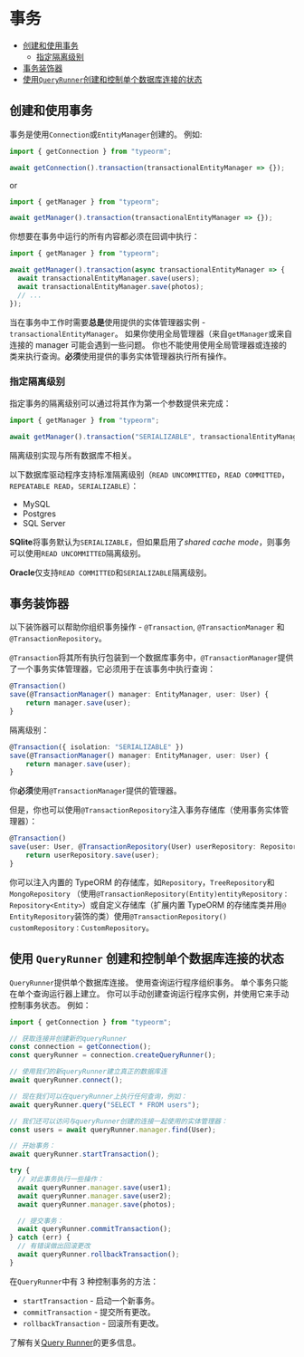 # 事务

  * [创建和使用事务](#创建和使用事务)
    * [指定隔离级别](#指定隔离级别)
  * [事务装饰器](#事务装饰器)
  * [使用`QueryRunner`创建和控制单个数据库连接的状态](#使用`QueryRunner`创建和控制单个数据库连接的状态)

## 创建和使用事务

事务是使用`Connection`或`EntityManager`创建的。
例如:

```typescript
import { getConnection } from "typeorm";

await getConnection().transaction(transactionalEntityManager => {});
```

or

```typescript
import { getManager } from "typeorm";

await getManager().transaction(transactionalEntityManager => {});
```

你想要在事务中运行的所有内容都必须在回调中执行：

```typescript
import { getManager } from "typeorm";

await getManager().transaction(async transactionalEntityManager => {
  await transactionalEntityManager.save(users);
  await transactionalEntityManager.save(photos);
  // ...
});
```

当在事务中工作时需要**总是**使用提供的实体管理器实例 - `transactionalEntityManager`。
如果你使用全局管理器（来自`getManager`或来自连接的 manager 可能会遇到一些问题。
你也不能使用使用全局管理器或连接的类来执行查询。**必须**使用提供的事务实体管理器执行所有操作。

### 指定隔离级别

指定事务的隔离级别可以通过将其作为第一个参数提供来完成：

```typescript
import { getManager } from "typeorm";

await getManager().transaction("SERIALIZABLE", transactionalEntityManager => {});
```

隔离级别实现与所有数据库不相关。

以下数据库驱动程序支持标准隔离级别（`READ UNCOMMITTED`，`READ COMMITTED`，`REPEATABLE READ`，`SERIALIZABLE`）：

- MySQL
- Postgres
- SQL Server

**SQlite**将事务默认为`SERIALIZABLE`，但如果启用了*shared cache mode*，则事务可以使用`READ UNCOMMITTED`隔离级别。

**Oracle**仅支持`READ COMMITTED`和`SERIALIZABLE`隔离级别。

## 事务装饰器

以下装饰器可以帮助你组织事务操作 - `@Transaction`, `@TransactionManager` 和 `@TransactionRepository`。

`@Transaction`将其所有执行包装到一个数据库事务中，`@TransactionManager`提供了一个事务实体管理器，它必须用于在该事务中执行查询：

```typescript
@Transaction()
save(@TransactionManager() manager: EntityManager, user: User) {
    return manager.save(user);
}
```

隔离级别：

```typescript
@Transaction({ isolation: "SERIALIZABLE" })
save(@TransactionManager() manager: EntityManager, user: User) {
    return manager.save(user);
}
```

你**必须**使用`@TransactionManager`提供的管理器。

但是，你也可以使用`@TransactionRepository`注入事务存储库（使用事务实体管理器）：

```typescript
@Transaction()
save(user: User, @TransactionRepository(User) userRepository: Repository<User>) {
    return userRepository.save(user);
}
```

你可以注入内置的 TypeORM 的存储库，如`Repository`，`TreeRepository`和`MongoRepository`
（使用`@TransactionRepository(Entity)entityRepository：Repository<Entity>`）或自定义存储库（扩展内置 TypeORM 的存储库类并用`@ EntityRepository`装饰的类）使用`@TransactionRepository() customRepository：CustomRepository`。

## 使用 `QueryRunner` 创建和控制单个数据库连接的状态

`QueryRunner`提供单个数据库连接。
使用查询运行程序组织事务。
单个事务只能在单个查询运行器上建立。
你可以手动创建查询运行程序实例，并使用它来手动控制事务状态。
例如：

```typescript
import { getConnection } from "typeorm";

// 获取连接并创建新的queryRunner
const connection = getConnection();
const queryRunner = connection.createQueryRunner();

// 使用我们的新queryRunner建立真正的数据库连
await queryRunner.connect();

// 现在我们可以在queryRunner上执行任何查询，例如：
await queryRunner.query("SELECT * FROM users");

// 我们还可以访问与queryRunner创建的连接一起使用的实体管理器：
const users = await queryRunner.manager.find(User);

// 开始事务：
await queryRunner.startTransaction();

try {
  // 对此事务执行一些操作：
  await queryRunner.manager.save(user1);
  await queryRunner.manager.save(user2);
  await queryRunner.manager.save(photos);

  // 提交事务：
  await queryRunner.commitTransaction();
} catch (err) {
  // 有错误做出回滚更改
  await queryRunner.rollbackTransaction();
}
```

在`QueryRunner`中有 3 种控制事务的方法：

- `startTransaction` - 启动一个新事务。
- `commitTransaction` - 提交所有更改。
- `rollbackTransaction` - 回滚所有更改。

了解有关[Query Runner](./query-runner)的更多信息。
